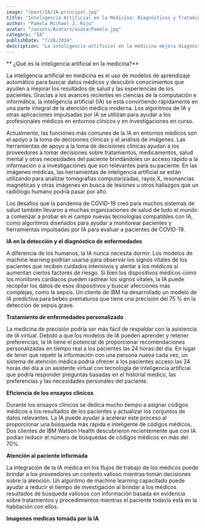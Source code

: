 ```yaml
---
image: "/post/IA/IA-principal.jpg"
title: "Inteligencia Artificial en la Medicina: Diagnósticos y Tratamientos Avanzados"
author: "Pamela Michael J. Rijo"
avatar: "/assets/Avatars/avatarPamela.jpg"
category: "IA"
publishDate: "7/28/2024"
description: "La inteligencia artificial en la medicina mejora diagnósticos y tratamientos al analizar datos médicos para ofrecer predicciones más precisas y tratamientos personalizados."
---
```


<SubSeccion> **
¿Qué es la inteligencia artificial en la medicina?**</SubSeccion>

<Parrafo>
La inteligencia artificial en medicina es el uso de modelos de aprendizaje automático para buscar datos médicos y descubrir conocimientos que ayuden a mejorar los resultados de salud y las experiencias de los pacientes. Gracias a los avances recientes en ciencias de la computación e informática, la inteligencia artificial (IA) se está convirtiendo rápidamente en una parte integral de la atención médica moderna. Los algoritmos de IA y otras aplicaciones impulsadas por IA se utilizan para ayudar a los profesionales médicos en entornos clínicos y en investigaciones en curso.

</Parrafo>

<imgMDX
src= "/post/IA/IA1.jpg"
alt= "IA"
weight= {600}
heihgt= {800}
/>

<Parrafo>

Actualmente, las funciones más comunes de la IA en entornos médicos son el apoyo a la toma de decisiones clínicas y el análisis de imágenes. Las herramientas de apoyo a la toma de decisiones clínicas ayudan a los proveedores a tomar decisiones sobre tratamientos, medicamentos, salud mental y otras necesidades del paciente brindándoles un acceso rápido a la información o a investigaciones que son relevantes para su paciente. En las imágenes médicas, las herramientas de inteligencia artificial se están utilizando para analizar tomografías computarizadas, rayos X, resonancias magnéticas y otras imágenes en busca de lesiones u otros hallazgos que un radiólogo humano podría pasar por alto.

Los desafíos que la pandemia de COVID-19 creó para muchos sistemas de salud también llevaron a muchas organizaciones de salud de todo el mundo a comenzar a probar en el campo nuevas tecnologías compatibles con IA, como algoritmos diseñados para ayudar a monitorear pacientes y herramientas impulsadas por IA para evaluar a pacientes de COVID-19.
</Parrafo>

<SubSeccion> **IA en la detección y el diagnóstico de enfermedades**</SubSeccion>

<Parrafo>
A diferencia de los humanos, la IA nunca necesita dormir. Los modelos de machine learning podrían usarse para observar los signos vitales de los pacientes que reciben cuidados intensivos y alertar a los médicos si aumentan ciertos factores de riesgo. Si bien los dispositivos médicos como los monitores cardíacos pueden rastrear los signos vitales, la IA puede recopilar los datos de esos dispositivos y buscar afecciones más complejas, como la sepsis. Un cliente de IBM ha desarrollado un modelo de IA predictiva para bebés prematuros que tiene una precisión del 75 % en la detección de sepsis grave.
</Parrafo>

<SubSeccion> **Tratamiento de enfermedades personalizado**</SubSeccion>

<Parrafo>
La medicina de precisión podría ser más fácil de respaldar con la asistencia de IA virtual. Debido a que los modelos de IA pueden aprender y retener preferencias, la IA tiene el potencial de proporcionar recomendaciones personalizadas en tiempo real a los pacientes las 24 horas del día. En lugar de tener que repetir la información con una persona nueva cada vez, un sistema de atención médica podría ofrecer a los pacientes acceso las 24 horas del día a un asistente virtual con tecnología de inteligencia artificial que podría responder preguntas basadas en el historial médico, las preferencias y las necesidades personales del paciente.
</Parrafo>

<imgMDX
src= "/post/IA/IA2.jpg"
alt= "IA"
weight= {600}
heihgt= {800}
/>

<SubSeccion> **Eficiencia de los ensayos clínicos**</SubSeccion>

<Parrafo> 
Durante los ensayos clínicos se dedica mucho tiempo a asignar códigos médicos a los resultados de los pacientes y actualizar los conjuntos de datos relevantes. La IA puede ayudar a acelerar este proceso al proporcionar una búsqueda más rápida e inteligente de códigos médicos. Dos clientes de IBM Watson Health descubrieron recientemente que con IA podían reducir el número de búsquedas de códigos médicos en más del 70%.
</Parrafo>

<SubSeccion> **Atención al paciente informada**</SubSeccion>

<Parrafo>
La integración de la IA médica en los flujos de trabajo de los médicos puede brindar a los proveedores un contexto valioso mientras toman decisiones sobre la atención. Un algoritmo de machine learning capacitado puede ayudar a reducir el tiempo de investigación al brindar a los médicos resultados de búsqueda valiosos con información basada en evidencia sobre tratamientos y procedimientos mientras el paciente todavía está en la habitación con ellos.
</Parrafo>

<Divider />

<SubSeccion> **Imagenes medicas tomada por la IA** </SubSeccion>

<imgMDX
src= "/post/IA/IA3.jpg"
alt= "IA"
weight= {600}
heihgt= {800}
/>
<imgMDX
src= "/post/IA/IA4.jpg"
alt= "IA"
weight= {600}
heihgt= {800}
/>
<imgMDX
src= "/post/IA/IA5.jpg"
alt= "IA"
weight= {600}
heihgt= {800}
/>
<imgMDX
src= "/post/IA/IA6.jpg"
alt= "IA"
weight= {600}
heihgt= {800}
/>


